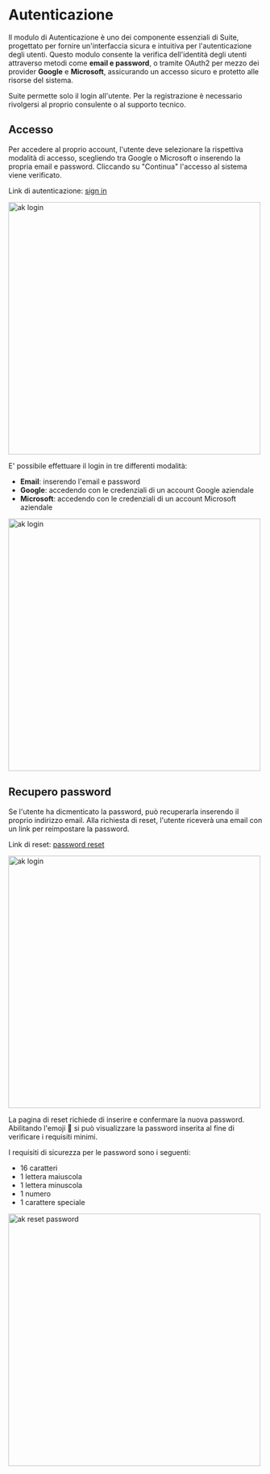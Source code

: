 # Autenticazione

Il modulo di Autenticazione è uno dei componente essenziali di Suite, progettato per fornire un'interfaccia sicura e intuitiva per l'autenticazione degli utenti. Questo modulo consente la verifica dell'identità degli utenti attraverso metodi come **email e password**, o tramite OAuth2 per mezzo dei provider **Google** e **Microsoft**, assicurando un accesso sicuro e protetto alle risorse del sistema.

<Warning>Suite permette solo il login all'utente. Per la registrazione è necessario rivolgersi al proprio consulente o al supporto tecnico.</Warning>

## Accesso

Per accedere al proprio account, l'utente deve selezionare la rispettiva modalità di accesso, scegliendo tra Google o Microsoft o inserendo la propria email e password. Cliccando su "Continua" l'accesso al sistema viene verificato.
 
Link di autenticazione: [sign in](https://app.aksiliasuite.com/auth/signin)

<Image src="/assets/ak_login.png" alt="ak login" height="500" />

E' possibile effettuare il login in tre differenti modalità:

- **Email**: inserendo l'email e password
- **Google**: accedendo con le credenziali di un account Google aziendale
- **Microsoft**: accedendo con le credenziali di un account Microsoft aziendale

<Image src="/assets/ak_login_google.png" alt="ak login" height="500" />

## Recupero password

Se l'utente ha dicmenticato la password, può recuperarla inserendo il proprio indirizzo email. Alla richiesta di reset, l'utente riceverà una email con un link per reimpostare la password.

Link di reset: [password reset](https://app.aksiliasuite.com/auth/reset)

<Image src="/assets/ak_reset_password.png" alt="ak login" height="500" />

La pagina di reset richiede di inserire e confermare la nuova password. Abilitando l'emoji 🫣 si può visualizzare la password inserita al fine di verificare i requisiti minimi.

I requisiti di sicurezza per le password sono i seguenti:

- 16 caratteri
- 1 lettera maiuscola
- 1 lettera minuscola
- 1 numero
- 1 carattere speciale

<Image src="/assets/ak_reset.png" alt="ak reset password" height="500" />
